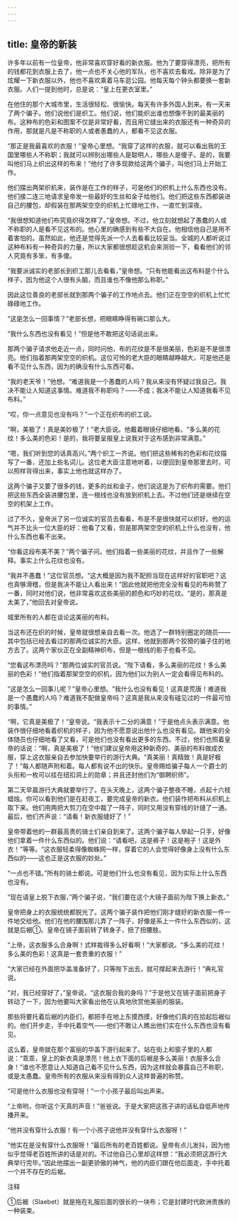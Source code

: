 ```yaml
---
---
---
```

title: 皇帝的新装
---




许多年以前有一位皇帝，他非常喜欢穿好看的新衣服。他为了要穿得漂亮，把所有的钱都花到衣服上去了，他一点也不关心他的军队，也不喜欢去看戏。除非是为了炫耀一下新衣服以外，他也不喜欢乘着马车逛公园。他每天每个钟头都要换一套新衣服。人们一提到他时，总是说：“皇上在更衣室里。”

在他住的那个大城市里，生活很轻松、很愉快。每天有许多外国人到来。有一天来了两个骗子。他们说他们是织工。他们说，他们能织出谁也想像不到的最美丽的布。这种布的色彩和图案不仅是非常好看，而且用它缝出来的衣服还有一种奇异的作用，那就是凡是不称职的人或者愚蠢的人，都看不见这衣服。

“那正是我最喜欢的衣服！”皇帝心里想。“我穿了这样的衣服，就可以看出我的王国里哪些人不称职；我就可以辨别出哪些人是聪明人，哪些人是傻子。是的，我要叫他们马上织出这样的布来！”他付了许多现款给这两个骗子，叫他们马上开始工作。

他们摆出两架织机来，装作是在工作的样子，可是他们的织机上什么东西也没有。他们接二连三地请求皇帝发一些最好的生丝和金子给他们。他们把这些东西都装进自己的腰包，却假装在那两架空空的织机上忙碌地工作，一直忙到深夜。

“我很想知道他们布究竟织得怎样了。”皇帝想。不过，他立刻就想起了愚蠢的人或不称职的人是看不见这布的。他心里的确感到有些不大自在。他相信他自己是用不着害怕的。虽然如此，他还是觉得先派一个人去看看比较妥当。全城的人都听说过这种布料有一种奇异的力量，所以大家都很想趁这机会来测验一下，看看他们的邻人究竟有多笨，有多傻。

“我要派诚实的老部长到织工那儿去看看，”皇帝想。“只有他能看出这布料是个什么样子，因为他这个人很有头脑，而且谁也不像他那么称职。”

因此这位善良的老部长就到那两个骗子的工作地点去。他们正在空空的织机上忙忙碌碌地工作。

“这是怎么一回事情？”老部长想，把眼睛睁得有碗口那么大。

“我什么东西也没有看见！”但是他不敢把这句话说出来。

那两个骗子请求他走近一点，同时问他，布的花纹是不是很美丽，色彩是不是很漂亮。他们指着那两架空空的织机。这位可怜的老大臣的眼睛越睁越大，可是他还是看不见什么东西，因为的确没有什么东西可看。

“我的老天爷！”他想。“难道我是一个愚蠢的人吗？我从来没有怀疑过我自己。我决不能让人知道这事情。难道我不称职吗？——不成；我决不能让人知道我看不见布料。”

“哎，你一点意见也没有吗？”一个正在织布的织工说。

“啊，美极了！真是美妙极了！”老大臣说。他戴着眼镜仔细地看。“多么美的花纹！多么美的色彩！是的，我将要呈报皇上说我对于这布感到非常满意。”

“嗯，我们听到您的话真高兴。”两个织工一齐说。他们把这些稀有的色彩和花纹描写了一番，还加上些名词儿。这位老大臣注意地听着，以便回到皇帝那里去时，可以照样背得出来，事实上他也就这样办了。

这两个骗子又要了很多的钱，更多的丝和金子，他们说这是为了织布的需要。他们把这些东西全装进腰包里，连一根线也没有放到织机上去。不过他们还是继续在空空的机架上工作。

过了不久，皇帝派了另一位诚实的官员去看看，布是不是很快就可以织好。他的运气并不比头一位大臣的好：他看了又看，但是那两架空空的织机上什么也没有，他什么东西也看不出来。

“你看这段布美不美？”两个骗子问。他们指着一些美丽的花纹，并且作了一些解释。事实上什么花纹也没有。

“我并不愚蠢！”这位官员想。“这大概是因为我不配担当现在这样好的官职吧？这也真够滑稽，但是我决不能让人看出来！”因此他就把他完全没有看见的布称赞了一番，同时对他们说，他非常喜欢这些美丽的颜色和巧妙的花纹。“是的，那真是太美了，”他回去对皇帝说。

城里所有的人都在谈论这美丽的布料。

当这布还在织的时候，皇帝就很想亲自去看一次。他选了一群特别圈定的随员——其中包括已经去看过的那两位诚实的大臣。这样，他就到那两个狡猾的骗子住的地方去了。这两个家伙正在全副精神织布，但是一根线的影子也看不见。

“您看这布漂亮吗？”那两位诚实的官员说。“陛下请看，多么美丽的花纹！多么美丽的色彩！”他们指着那架空空的织机，因为他们以为别人一定会看得见布料的。

“这是怎么一回事儿呢？”皇帝心里想。“我什么也没有看见！这真是荒唐！难道我是一个愚蠢的人吗？难道我不配做皇帝吗？这真是我从来没有碰见过的一件最可怕的事情。”

“啊，它真是美极了！”皇帝说。“我表示十二分的满意！”于是他点头表示满意。他装作很仔细地看着织机的样子，因为他不愿意说出他什么也没有看见。跟他来的全体随员也仔细地看了又看，可是他们也没有看出更多的东西。不过，他们也照着皇帝的话说：“啊，真是美极了！”他们建议皇帝用这种新奇的、美丽的布料做成衣服，穿上这衣服亲自去参加快要举行的游行大典。“真美丽！真精致！真是好极了！”每人都随声附和着。每人都有说不出的快乐。皇帝赐给骗子每人一个爵士的头衔和一枚可以挂在纽扣洞上的勋章；并且还封他们为“御聘织师”。

第二天早晨游行大典就要举行了。在头天晚上，这两个骗子整夜不睡，点起十六枝蜡烛。你可以看到他们是在赶夜工，要完成皇帝的新衣。他们装作把布料从织机上取下来。他们用两把大剪刀在空中裁了一阵子，同时又用没有穿线的针缝了一通。最后，他们齐声说：“请看！新衣服缝好了！”

皇帝带着他的一群最高贵的骑士们亲自到来了。这两个骗子每人举起一只手，好像他们拿着一件什么东西似的。他们说：“请看吧，这是裤子！这是袍子！这是外衣！”等等。“这衣服轻柔得像蜘蛛网一样，穿着它的人会觉得好像身上没有什么东西似的——这也正是这衣服的妙处。”

“一点也不错。”所有的骑士都说。可是他们什么也没有看见，因为实际上什么东西也没有。

“现在请皇上脱下衣服，”两个骗子说，“我们要在这个大镜子面前为陛下换上新衣。”

皇帝把身上的衣服统统都脱光了。这两个骗子装作把他们刚才缝好的新衣服一件一件地交给他。他们在他的腰围那儿弄了一阵子，好像是系上一件什么东西似的，这就是后裾①。皇帝在镜子面前转了转身子，扭了扭腰肢。

“上帝，这衣服多么合身啊！式样裁得多么好看啊！”大家都说。“多么美的花纹！多么美的色彩！这真是一套贵重的衣服！”

“大家已经在外面把华盖准备好了，只等陛下出去，就可撑起来去游行！”典礼官说。

“对，我已经穿好了，”皇帝说，“这衣服合我的身吗？”于是他又在镜子面前把身子转动了一下，因为他要叫大家看出他在认真地欣赏他美丽的服装。

那些将要托着后裾的内臣们，都把手在地上东摸西摸，好像他们真的在拾起后裾似的。他们开步走，手中托着空气——他们不敢让人瞧出他们实在什么东西也没有看见。

这么着，皇帝就在那个富丽的华盖下游行起来了。站在街上和窗子里的人都说：“乖乖，皇上的新衣真是漂亮！他上衣下面的后裾是多么美丽！衣服多么合身！”谁也不愿意让人知道自己看不见什么东西，因为这样就会暴露自己不称职，或是太愚蠢。皇帝所有的衣服从来没有得到众人这样普遍的称赞。

“可是他什么衣服也没有穿呀！”一个小孩子最后叫出声来。

“上帝哟，你听这个天真的声音！”爸爸说。于是大家把这孩子讲的话私自低声地传播开来。

“他并没有穿什么衣服！有一个小孩子说他并没有穿什么衣服呀！”

“他实在是没有穿什么衣服呀！”最后所有的老百姓都说。皇帝有点儿发抖，因为他似乎觉得老百姓所讲的话是对的。不过他自己心里却这样想：“我必须把这游行大典举行完毕。”因此他摆出一副更骄傲的神气，他的内臣们跟在他后面走，手中托着一个并不存在的后裾。

注释

①后裾（Slaebet）就是拖在礼服后面的很长的一块布；它是封建时代欧洲贵族的一种装束。